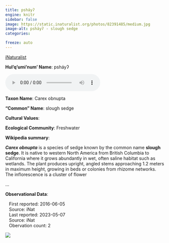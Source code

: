 ```yaml
---
title: psháyʔ
engine: knitr
sidebar: false
image: https://static.inaturalist.org/photos/82391485/medium.jpg
image-alt: psháyʔ - slough sedge
categories:

freeze: auto
---
```


<div role="img" class="imerss-photo" style="background-image: url(https://static.inaturalist.org/photos/82391485/medium.jpg)" 
 alt="psháyʔ - slough sedge">
 <a href="https://www.inaturalist.org/taxa/61000" target="_blank" class="taxonDisplay-iNat-extern">iNaturalist<span class="external-link"></span></a>
</div>

**Hul'q'umi'num' Name**: psháyʔ

<audio controls>
  <source src="../../NA" type="audio/mpeg">
</audio>

**Taxon Name**: Carex obnupta

**"Common" Name**: slough sedge

**Cultural Values**:

:::{layout-nrow=1}

:::

**Ecological Community**: Freshwater

**Wikipedia summary**:
<p class="mw-empty-elt">
</p>

<p><i><b>Carex obnupta</b></i> is a species of sedge known by the common name <b>slough sedge</b>. It is native to western North America from British Columbia to California where it grows abundantly in wet, often saline habitat such as wetlands. The plant produces upright, angled stems approaching 1.2 meters in maximum height, growing in beds or colonies from rhizome networks. The inflorescence is a cluster of flower</p>...

**Observational Data**:

|    First reported: 2016-06-05

|    Source: iNat

|    Last reported: 2023-05-07

|    Source: iNat

|    Obervation count: 2

![](community_dist.png)
